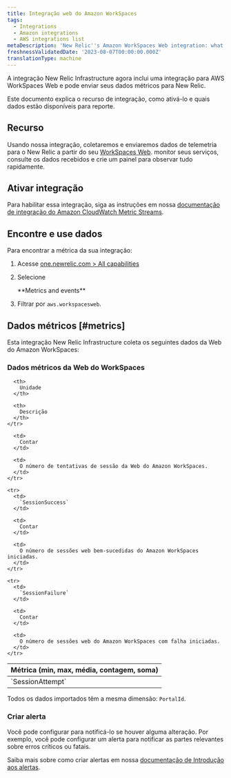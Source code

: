 ```yaml
---
title: Integração web do Amazon WorkSpaces
tags:
  - Integrations
  - Amazon integrations
  - AWS integrations list
metaDescription: 'New Relic''s Amazon WorkSpaces Web integration: what data it reports and how to enable it.'
freshnessValidatedDate: '2023-08-07T00:00:00.000Z'
translationType: machine
---
```


A integração New Relic Infrastructure agora inclui uma integração para AWS WorkSpaces Web e pode enviar seus dados métricos para New Relic.

Este documento explica o recurso de integração, como ativá-lo e quais dados estão disponíveis para reporte.

## Recurso

Usando nossa integração, coletaremos e enviaremos dados de telemetria para o New Relic a partir do seu [WorkSpaces Web](https://aws.amazon.com/workspaces/web). monitor seus serviços, consulte os dados recebidos e crie um painel para observar tudo rapidamente.

## Ativar integração

Para habilitar essa integração, siga as instruções em nossa [documentação de integração do Amazon CloudWatch Metric Streams](/docs/infrastructure/amazon-integrations/connect/aws-metric-stream-setup/).

## Encontre e use dados

Para encontrar a métrica da sua integração:

1. Acesse [one.newrelic.com > All capabilities](https://one.newrelic.com/all-capabilities)

2. Selecione

   <DNT>
     **Metrics and events**
   </DNT>

3. Filtrar por `aws.workspacesweb`.

## Dados métricos [#metrics]

Esta integração New Relic Infrastructure coleta os seguintes dados da Web do Amazon WorkSpaces:

### Dados métricos da Web do WorkSpaces

<table>
  <thead>
    <tr>
      <th style={{ width: "200px" }}>
        Métrica (min, max, média, contagem, soma)
      </th>

      <th>
        Unidade
      </th>

      <th>
        Descrição
      </th>
    </tr>
  </thead>

  <tbody>
    <tr>
      <td>
        `SessionAttempt`
      </td>

      <td>
        Contar
      </td>

      <td>
        O número de tentativas de sessão da Web do Amazon WorkSpaces.
      </td>
    </tr>

    <tr>
      <td>
        `SessionSuccess`
      </td>

      <td>
        Contar
      </td>

      <td>
        O número de sessões web bem-sucedidas do Amazon WorkSpaces iniciadas.
      </td>
    </tr>

    <tr>
      <td>
        `SessionFailure`
      </td>

      <td>
        Contar
      </td>

      <td>
        O número de sessões web do Amazon WorkSpaces com falha iniciadas.
      </td>
    </tr>
  </tbody>
</table>

Todos os dados importados têm a mesma dimensão: `PortalId`.

### Criar alerta

Você pode configurar <InlinePopover type="alerts"/>para notificá-lo se houver alguma alteração. Por exemplo, você pode configurar um alerta para notificar as partes relevantes sobre erros críticos ou fatais.

Saiba mais sobre como criar alertas em nossa [documentação de Introdução aos alertas](/docs/alerts-applied-intelligence/new-relic-alerts/learn-alerts/introduction-alerts/).
